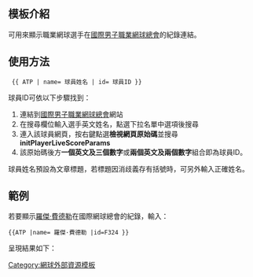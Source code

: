 <includeonly><!-- 在這裡加入模板的保護標識 --></includeonly><noinclude>{{template doc page viewed directly}}</noinclude>
<!-- 在本行下編輯模板說明 -->
== 模板介紹 ==
'''{{tl|ATP}}'''可用來顯示職業網球選手在[[國際男子職業網球總會]]的紀錄連結。
== 使用方法 ==
<pre> {{ ATP | name= 球員姓名 | id= 球員ID }} </pre>

球員ID可依以下步驟找到：
# 連結到[http://www.atpworldtour.com 國際男子職業網球總會]網站
# 在搜尋欄位輸入選手英文姓名，點選下拉名單中選項後搜尋
# 連入該球員網頁，按右鍵點選'''檢視網頁原始碼'''並搜尋'''initPlayerLiveScoreParams'''
# 該原始碼後方'''一個英文及三個數字'''或'''兩個英文及兩個數字'''組合即為球員ID。
球員姓名預設為文章標題，若標題因消歧義存有括號時，可另外輸入正確姓名。

== 範例 ==
若要顯示[[羅傑·費德勒]]在國際網球總會的紀錄，輸入：
<pre>{{ATP |name= 羅傑·費德勒 |id=F324 }}</pre>
呈現結果如下：

{{ATP |name= 羅傑·費德勒 |id=F324 }}

<includeonly>
<!-- 本行下加入模板的分類 -->
[[Category:網球外部資源模板]]
</includeonly>
